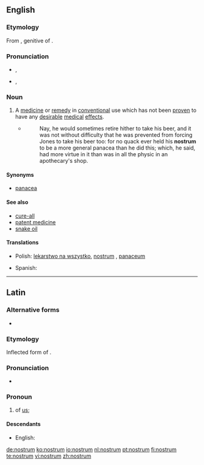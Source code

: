 ==English==

===Etymology===
From {{etyl|la}} {{term|nostrum||of us|lang=la}}, genitive of {{term|nos|nōs|we|lang=la}}.

===Pronunciation===
* {{a|UK}} {{IPA|/ˈnɒs.trəm/}}, {{SAMPA|/"nQs.tr@m/}}
* {{a|US}} {{IPA|/ˈnɑ.strəm/}}, {{SAMPA|/"nA.str@m/}}

===Noun===
{{en-noun|pl2=nostra}}

# A [[medicine]] or [[remedy]] in [[conventional]] use which has not been [[proven]] to have any [[desirable]] [[medical]] [[effect]]s.
#* {{RQ:Fielding Tom Jones|V|ii}}
#*: Nay, he would sometimes retire hither to take his beer, and it was not without difficulty that he was prevented from forcing Jones to take his beer too: for no quack ever held his '''nostrum''' to be a more general panacea than he did this; which, he said, had more virtue in it than was in all the physic in an apothecary's shop.

====Synonyms====
* [[panacea]]

====See also====
* [[cure-all]]
* [[patent medicine]]
* [[snake oil]]
{{projectlinks|pedia}}

====Translations====
{{trans-top|medicine or remedy which has not been proven to have any desirable medical effects}}
* Polish: [[lekarstwo na wszystko]], [[nostrum]] {{m}}, [[panaceum]] {{n}}
{{trans-mid}}
* Spanish: {{t|es|remedio milagroso}}
{{trans-bottom}}

----

==Latin==

===Alternative forms===
* {{l|la|nostri|nostrī}}

===Etymology===
Inflected form of {{term|nos|nōs|we|lang=la}}.

===Pronunciation===
* {{a|Classical}} {{IPA|/ˈnos.trum/|lang=la}}

===Pronoun===
{{infl|la|pronoun}}

# of [[us]]; {{inflection of|[[nos#Latin|nōs]]||gen|lang=la}}

====Descendants====
* English: {{l|en|nostrum}}

[[de:nostrum]]
[[ko:nostrum]]
[[io:nostrum]]
[[nl:nostrum]]
[[pt:nostrum]]
[[fi:nostrum]]
[[te:nostrum]]
[[vi:nostrum]]
[[zh:nostrum]]